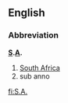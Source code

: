 {{see|Appendix:Variations of 'sa'}}

==English==

===Abbreviation===
'''[[S]].[[A]].'''
# [[South Africa]]
# sub anno

[[fi:S.A.]]